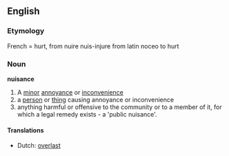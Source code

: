 ==English==
===Etymology===
French = hurt, from nuire nuis-injure from latin noceo to hurt

===Noun===
'''nuisance'''

#A [[minor]] [[annoyance]] or [[inconvenience]]
#a [[person]] or [[thing]] causing annoyance or inconvenience
#anything harmful or offensive to the community or to a member of it, for which a legal remedy exists - a 'public nuisance'.

====Translations====
*Dutch: [[overlast]]